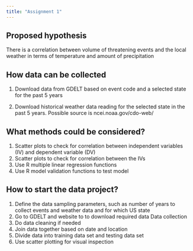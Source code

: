 ```yaml
---
title: "Assignment 1"
---
```


## Proposed hypothesis

There is a correlation between volume of threatening events and the local weather in terms of temperature and amount of precipitation

## How data can be collected

1.  Download data from GDELT based on event code and a selected state for the past 5 years

2.  Download historical weather data reading for the selected state in the past 5 years. Possible source is ncei.noaa.gov/cdo-web/

## What methods could be considered?

1.  Scatter plots to check for correlation between independent variables (IV) and dependent variable (DV)
2.  Scatter plots to check for correlation between the IVs
3.  Use R multiple linear regression functions
4.  Use R model validation functions to test model

## How to start the data project?

1.  Define the data sampling parameters, such as number of years to collect events and weather data and for which US state
2.  Go to GDELT and website to to download required data Data collection
3.  Do data cleaning if needed
4.  Join data together based on date and location
5.  Divide data into training data set and testing data set
6.  Use scatter plotting for visual inspection
